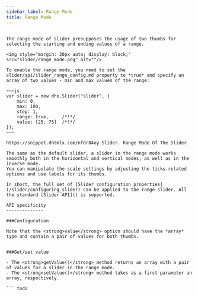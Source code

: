 ```yaml
---
sidebar_label: Range Mode
title: Range Mode
---          
```


``` todo

The range mode of slider presupposes the usage of two thumbs for selecting the starting and ending values of a range. 

<img style="margin: 20px auto; display: block;" src="slider/range_mode.png" alt=""/>

To enable the range mode, you need to set the slider/api/slider_range_config.md property to *true* and specify an array of two values - min and max values of the range:

~~~js
var slider = new dhx.Slider("slider", {
	min: 0,
	max: 100,
	step: 1,
	range: true,     /*!*/
	value: [25, 75]  /*!*/
});
~~~

https://snippet.dhtmlx.com/nfdr84oy	Slider. Range Mode Of The Slider

The same as the default slider, a slider in the range mode works smoothly both in the horizontal and vertical modes, as well as in the inverse mode.
You can manipulate the scale settings by adjusting the ticks-related options and use labels for its thumbs. 

In short, the full set of [Slider configuration properties](/slider/configuring_slider) can be applied to the range slider. All the standard [Slider API]() is supported.

API specificity
--------------

###Configuration

Note that the <strong>value</strong> option should have the *array* type and contain a pair of values for both thumbs.


###Get/set value

- The <strong>getValue()</strong> method returns an array with a pair of values for a slider in the range mode. 
- The <strong>setValue()</strong> method takes as a first parameter an array, respectively.

``` todo